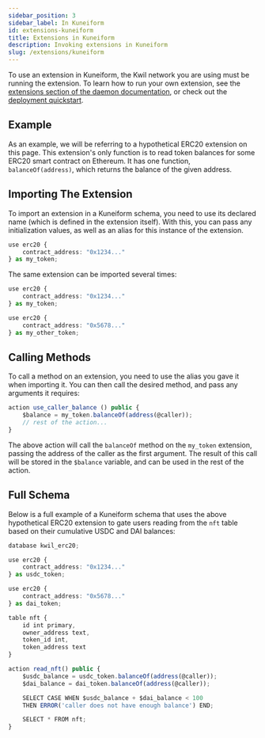 ```yaml
---
sidebar_position: 3
sidebar_label: In Kuneiform
id: extensions-kuneiform
title: Extensions in Kuneiform
description: Invoking extensions in Kuneiform
slug: /extensions/kuneiform
---
```


To use an extension in Kuneiform, the Kwil network you are using must be running the extension.  To learn how to run your own extension,
see the [extensions section of the daemon documentation](../daemon/extensions.mdx), or check out the [deployment quickstart](<./quickstart.mdx>).

## Example

As an example, we will be referring to a hypothetical ERC20 extension on this page. This extension's only function is to
read token balances for some ERC20 smart contract on Ethereum.  It has one function, `balanceOf(address)`, which returns
the balance of the given address.

## Importing The Extension

To import an extension in a Kuneiform schema, you need to use its declared name (which is defined in the extension itself).  With this, you can pass any initialization values, as well
as an alias for this instance of the extension.

```typescript
use erc20 {
    contract_address: "0x1234..."
} as my_token;
```

The same extension can be imported several times:

```typescript
use erc20 {
    contract_address: "0x1234..."
} as my_token;

use erc20 {
    contract_address: "0x5678..."
} as my_other_token;
```

## Calling Methods

To call a method on an extension, you need to use the alias you gave it when importing it.  You can then call the desired method, and pass any arguments it requires:

```typescript
action use_caller_balance () public {
    $balance = my_token.balanceOf(address(@caller));
    // rest of the action...
}
```

The above action will call the `balanceOf` method on the `my_token` extension, passing the address of the caller as the
first argument.  The result of this call will be stored in the `$balance` variable, and can be used in the rest of the
action.


## Full Schema

Below is a full example of a Kuneiform schema that uses the above hypothetical ERC20 extension to gate users reading from the `nft` table based
on their cumulative USDC and DAI balances:

```typescript
database kwil_erc20;

use erc20 {
    contract_address: "0x1234..."
} as usdc_token;

use erc20 {
    contract_address: "0x5678..."
} as dai_token;

table nft {
    id int primary,
    owner_address text,
    token_id int,
    token_address text
}

action read_nft() public {
    $usdc_balance = usdc_token.balanceOf(address(@caller));
    $dai_balance = dai_token.balanceOf(address(@caller));

    SELECT CASE WHEN $usdc_balance + $dai_balance < 100
    THEN ERROR('caller does not have enough balance') END;

    SELECT * FROM nft;
}
```
